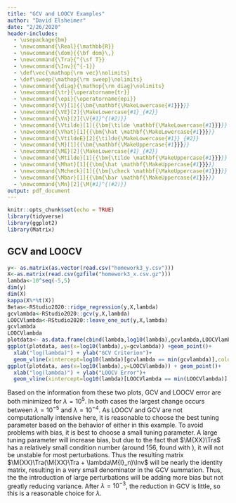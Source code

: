 ```yaml
---
title: "GCV and LOOCV Examples"
author: "David Elsheimer"
date: "2/26/2020"
header-includes:
  - \usepackage{bm}
  - \newcommand{\Real}{\mathbb{R}}
  - \newcommand{\dom}{{\bf dom}\,}
  - \newcommand{\Tra}{^{\sf T}} 
  - \newcommand{\Inv}{^{-1}} 
  - \def\vec{\mathop{\rm vec}\nolimits}
  - \def\sweep{\mathop{\rm sweep}\nolimits}
  - \newcommand{\diag}{\mathop{\rm diag}\nolimits}
  - \newcommand{\tr}{\operatorname{tr}} 
  - \newcommand{\epi}{\operatorname{epi}} 
  - \newcommand{\V}[1]{{\bm{\mathbf{\MakeLowercase{#1}}}}} 
  - \newcommand{\VE}[2]{\MakeLowercase{#1}_{#2}} 
  - \newcommand{\Vn}[2]{\V{#1}^{(#2)}} 
  - \newcommand{\Vtilde}[1]{{\bm{\tilde \mathbf{\MakeLowercase{#1}}}}} 
  - \newcommand{\Vhat}[1]{{\bm{\hat \mathbf{\MakeLowercase{#1}}}}} 
  - \newcommand{\VtildeE}[2]{\tilde{\MakeLowercase{#1}}_{#2}} 
  - \newcommand{\M}[1]{{\bm{\mathbf{\MakeUppercase{#1}}}}} 
  - \newcommand{\ME}[2]{\MakeLowercase{#1}_{#2}} 
  - \newcommand{\Mtilde}[1]{{\bm{\tilde \mathbf{\MakeUppercase{#1}}}}} 
  - \newcommand{\Mhat}[1]{{\bm{\hat \mathbf{\MakeUppercase{#1}}}}} 
  - \newcommand{\Mcheck}[1]{{\bm{\check \mathbf{\MakeUppercase{#1}}}}} 
  - \newcommand{\Mbar}[1]{{\bm{\bar \mathbf{\MakeUppercase{#1}}}}}
  - \newcommand{\Mn}[2]{\M{#1}^{(#2)}} 
output: pdf_document
---
```


```r
knitr::opts_chunk$set(echo = TRUE)
library(tidyverse)
library(ggplot2)
library(Matrix)
```

## GCV and LOOCV

```r

y<- as.matrix(as.vector(read.csv("homework3_y.csv")))
X<-as.matrix(read.csv(gzfile("homework3_x.csv.gz")))
lambda<-10^seq(-5,5)
dim(y)
dim(X)
kappa(X%*%t(X))
Betas<-RStudio2020::ridge_regression(y,X,lambda)
gcvlambda<-RStudio2020::gcv(y,X,lambda)
LOOCVlambda<-RStudio2020::leave_one_out(y,X,lambda)
gcvlambda
LOOCVlambda
plotdata<- as.data.frame(cbind(lambda,log10(lambda),gcvlambda,LOOCVlambda))
ggplot(plotdata, aes(x=log10(lambda),y=gcvlambda)) +geom_point()+
  xlab("log(lambda)") + ylab("GCV Criterion")+
  geom_vline(xintercept=log10(lambda)[gcvlambda == min(gcvlambda)],color='red')
ggplot(plotdata, aes(x=log10(lambda),y=LOOCVlambda)) + geom_point()+
  xlab("log(lambda)") + ylab("LOOCV Error")+
  geom_vline(xintercept=log10(lambda)[LOOCVlambda == min(LOOCVlambda)],color='red')
```
Based on the information from these two plots, GCV and LOOCV error are both minimized for $\lambda = 10^5$. In both cases the largest change occurs between $\lambda = 10^{-5}$ and $\lambda = 10^{-4}$. As LOOCV and  GCV are not computationally intensive here, it is reasonable to choose the best tuning parameter based on the behavior of either in this example. To avoid problems with bias, it is best to choose a small tuning parameter. A large tuning parameter will increase bias, but due to the fact that $\M{XX}\Tra$ has a relatively small condition number (around 156, found with \texttt{kappa()}), it will not be unstable for most perturbations. Thus the resulting matrix $\M{XX}\Tra(\M{XX}\Tra + \lambda\M{I}_n)\Inv$ will be nearly the identity matrix, resulting in a very small denominator in the GCV summation. Thus, the the introduction of large perturbations will be adding more bias but not greatly reducing variance. After $\lambda=10^{-3}$, the reduction in GCV is little, so this is a reasonable choice for $\lambda$.
